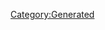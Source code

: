 {{Database/Costume/CostumeInfo
 |ID=87
 |DivaId=5
 |PrismCostumeId=7
 |Enabled=2
 |SkillId=13
 |EODICFLJAKO=False
 |AGBPBDODKBK=1
 |HMCOGDICFNB=1
 |LevelMax=4
 |HGBJODBCJDA=4
 |EGLDFPILJLG=0
 |GLEEPAFMPLO=True
 |IIELLEPEEFH=510
}}
[[Category:Generated]]
